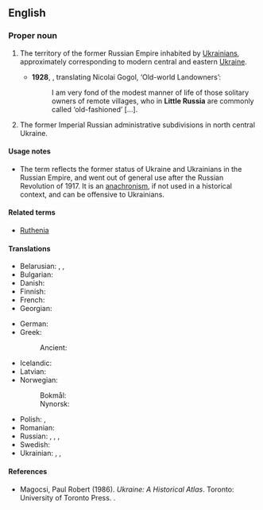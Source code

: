 ==English==
{{wikipedia}}

===Proper noun===
{{en-proper noun|head=[[little|Little]] [[Russia]]}}

# {{lb|en|historical}} The territory of the former Russian Empire inhabited by [[Ukrainian]]s, approximately corresponding to modern central and eastern [[Ukraine]].
#* '''1928''', {{w|Constance Garnett}}, translating Nicolai Gogol, ‘Old-world Landowners’:
#*: I am very fond of the modest manner of life of those solitary owners of remote villages, who in '''Little Russia''' are commonly called ‘old-fashioned’ […].
# {{lb|en|historical}} The former Imperial Russian administrative subdivisions in north central Ukraine.

====Usage notes====
* The term reflects the former status of Ukraine and Ukrainians in the Russian Empire, and went out of general use after the Russian Revolution of 1917. It is an [[anachronism]], if not used in a historical context, and can be offensive to Ukrainians.

====Related terms====
* [[Ruthenia]]

====Translations====
{{trans-top|a historical area}}
* Belarusian: {{t|be|Мала́я Русь|f}}, {{t|be|Мала́я Расі́я|f}}, {{t|be|Маларо́сія|f}}
* Bulgarian: {{t|bg|Малору́сия|f}}
* Danish: {{t|da|Lillerusland}}
* Finnish: {{t+|fi|Vähä-Venäjä}}
* French: {{t+|fr|Petite Russie|f}}
* Georgian: {{t|ka|მალოროსია}}
{{trans-mid}}
* German: {{t|de|Kleinrussland|n}}
* Greek: {{t|el|Μικρορωσία|f}}
*: Ancient: {{t|grc|Μικρά Ῥωσία|f}}
* Icelandic: {{t|is|Litla-Rússland|n}}
* Latvian: {{t|lv|Mazkrievija|f}}
* Norwegian:
*: Bokmål: {{t|nb|Lillerussland}}
*: Nynorsk: {{t|nn|Vesle-Russland}}
* Polish: {{t|pl|Małoruś|f}}, {{t|pl|Małorosja|f}}
* Romanian: {{t|ro|Mica Rusie|f}}
* Russian: {{t|ru|Ма́лая Русь|f}}, {{t|ru|Ма́лая Росси́я|f}}, {{t+|ru|Малоро́ссия|f}}, {{t|ru|Малору́ссия|f}} {{qualifier|less common}}
* Swedish: {{t|sv|Lillryssland}}
* Ukrainian: {{t|uk|Мала́ Русь|f}}, {{t|uk|Мала́ Росі́я|f}}, {{t|uk|Малоро́сія|f}}
{{trans-bottom}}

====References====
* Magocsi, Paul Robert (1986). ''Ukraine: A Historical Atlas''. Toronto: University of Toronto Press. {{ISBN|0-8020-3428-4}}.